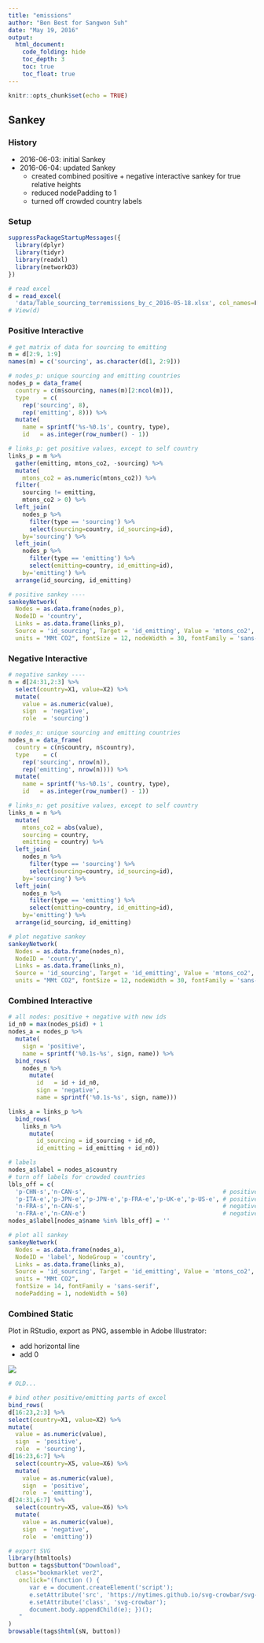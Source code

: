 ```yaml
---
title: "emissions"
author: "Ben Best for Sangwon Suh"
date: "May 19, 2016"
output:
  html_document:
    code_folding: hide
    toc_depth: 3
    toc: true
    toc_float: true
---
```


```r
knitr::opts_chunk$set(echo = TRUE)
```

## Sankey

### History

- 2016-06-03: initial Sankey
- 2016-06-04: updated Sankey
    - created combined positive + negative interactive sankey for true relative heights
    - reduced nodePadding to 1
    - turned off crowded country labels

### Setup

```r
suppressPackageStartupMessages({
  library(dplyr)
  library(tidyr)
  library(readxl)
  library(networkD3)
})

# read excel
d = read_excel(
  'data/Table_sourcing_terremissions_by_c_2016-05-18.xlsx', col_names=F) 
# View(d)
```

### Positive Interactive

```r
# get matrix of data for sourcing to emitting
m = d[2:9, 1:9]
names(m) = c('sourcing', as.character(d[1, 2:9]))

# nodes_p: unique sourcing and emitting countries
nodes_p = data_frame(
  country = c(m$sourcing, names(m)[2:ncol(m)]),
  type    = c(
    rep('sourcing', 8),
    rep('emitting', 8))) %>%
  mutate(
    name = sprintf('%s-%0.1s', country, type),
    id   = as.integer(row_number() - 1))

# links_p: get positive values, except to self country
links_p = m %>%
  gather(emitting, mtons_co2, -sourcing) %>%
  mutate(
    mtons_co2 = as.numeric(mtons_co2)) %>%
  filter(
    sourcing != emitting,
    mtons_co2 > 0) %>%
  left_join(
    nodes_p %>% 
      filter(type == 'sourcing') %>%
      select(sourcing=country, id_sourcing=id), 
    by='sourcing') %>%
  left_join(
    nodes_p %>% 
      filter(type == 'emitting') %>%
      select(emitting=country, id_emitting=id), 
    by='emitting') %>%
  arrange(id_sourcing, id_emitting)

# positive sankey ----
sankeyNetwork(
  Nodes = as.data.frame(nodes_p), 
  NodeID = 'country',
  Links = as.data.frame(links_p), 
  Source = 'id_sourcing', Target = 'id_emitting', Value = 'mtons_co2',
  units = "MMt CO2", fontSize = 12, nodeWidth = 30, fontFamily = 'sans-serif')
```


### Negative Interactive

```r
# negative sankey ----
n = d[24:31,2:3] %>%
  select(country=X1, value=X2) %>%
  mutate(
    value = as.numeric(value),
    sign  = 'negative',
    role  = 'sourcing')

# nodes_n: unique sourcing and emitting countries
nodes_n = data_frame(
  country = c(n$country, n$country),
  type    = c(
    rep('sourcing', nrow(n)),
    rep('emitting', nrow(n)))) %>%
  mutate(
    name = sprintf('%s-%0.1s', country, type),
    id   = as.integer(row_number() - 1))

# links_n: get positive values, except to self country
links_n = n %>%
  mutate(
    mtons_co2 = abs(value),
    sourcing = country,
    emitting = country) %>%
  left_join(
    nodes_n %>% 
      filter(type == 'sourcing') %>%
      select(sourcing=country, id_sourcing=id), 
    by='sourcing') %>%
  left_join(
    nodes_n %>% 
      filter(type == 'emitting') %>%
      select(emitting=country, id_emitting=id), 
    by='emitting') %>%
  arrange(id_sourcing, id_emitting)

# plot negative sankey
sankeyNetwork(
  Nodes = as.data.frame(nodes_n), 
  NodeID = 'country',
  Links = as.data.frame(links_n), 
  Source = 'id_sourcing', Target = 'id_emitting', Value = 'mtons_co2',
  units = "MMt CO2", fontSize = 12, nodeWidth = 30, fontFamily = 'sans-serif')
```

### Combined Interactive

```r
# all nodes: positive + negative with new ids
id_n0 = max(nodes_p$id) + 1
nodes_a = nodes_p %>%
  mutate(
    sign = 'positive',
    name = sprintf('%0.1s-%s', sign, name)) %>%
  bind_rows(
    nodes_n %>%
      mutate(
        id   = id + id_n0,
        sign = 'negative',
        name = sprintf('%0.1s-%s', sign, name)))

links_a = links_p %>%
  bind_rows(
    links_n %>%
      mutate(
        id_sourcing = id_sourcing + id_n0,
        id_emitting = id_emitting + id_n0))

# labels
nodes_a$label = nodes_a$country
# turn off labels for crowded countries
lbls_off = c(
  'p-CHN-s','n-CAN-s',                                       # positive, sourcing
  'p-ITA-e','p-JPN-e','p-JPN-e','p-FRA-e','p-UK-e','p-US-e', # positive, emitting
  'n-FRA-s','n-CAN-s',                                       # negative, sourcing
  'n-FRA-e','n-CAN-e')                                       # negative, emitting
nodes_a$label[nodes_a$name %in% lbls_off] = ''

# plot all sankey
sankeyNetwork(
  Nodes = as.data.frame(nodes_a), 
  NodeID = 'label', NodeGroup = 'country',
  Links = as.data.frame(links_a), 
  Source = 'id_sourcing', Target = 'id_emitting', Value = 'mtons_co2',
  units = "MMt CO2", 
  fontSize = 14, fontFamily = 'sans-serif',
  nodePadding = 1, nodeWidth = 50)
```

### Combined Static

Plot in RStudio, export as PNG, assemble in Adobe Illustrator:

- add horizontal line
- add 0

![](img/sankey.png)


```r

# OLD...

# bind other positive/emitting parts of excel
bind_rows(
d[16:23,2:3] %>%
select(country=X1, value=X2) %>%
mutate(
  value = as.numeric(value),
  sign  = 'positive',
  role  = 'sourcing'),
d[16:23,6:7] %>%
  select(country=X5, value=X6) %>%
  mutate(
    value = as.numeric(value),
    sign  = 'positive',
    role  = 'emitting'),
d[24:31,6:7] %>%
  select(country=X5, value=X6) %>%
  mutate(
    value = as.numeric(value),
    sign  = 'negative',
    role  = 'emitting'))

# export SVG
library(htmltools)
button = tags$button("Download",
  class="bookmarklet ver2", 
   onclick="(function () { 
      var e = document.createElement('script');
      e.setAttribute('src', 'https://nytimes.github.io/svg-crowbar/svg-crowbar-2.js');
      e.setAttribute('class', 'svg-crowbar'); 
      document.body.appendChild(e); })();
   "
)
browsable(tags$html(sN, button))
```
